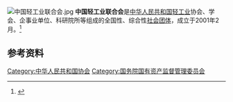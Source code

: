 [[File:中国轻工业联合会.jpg|thumb]]
'''中国轻工业联合会'''是[[中华人民共和国|中华人民共和国]][[轻工业|轻工业]]协会、学会、企事业单位、科研院所等组成的全国性、综合性[[社会团体|社会团体]]，成立于2001年2月。<ref>{{Cite web|title=简介|url=http://www.cnlic.org.cn/footers/footer-jj.html|accessdate=2020-11-06|work=中国轻工业联合会|language=zh|archive-url=https://web.archive.org/web/20200224080820/http://www.cnlic.org.cn/footers/footer-jj.html|archive-date=2020-02-24|dead-url=no}}</ref>

== 参考资料 ==
{{reflist}}

[[Category:中华人民共和国协会|Category:中华人民共和国协会]]
[[Category:国务院国有资产监督管理委员会|Category:国务院国有资产监督管理委员会]]
{{China-org-stub}}